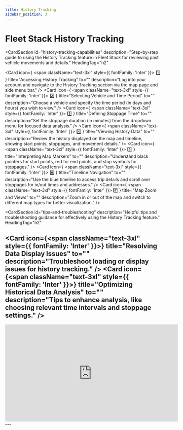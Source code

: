 ```yaml
---
title: History Tracking
sidebar_position: 3
---
```


# Fleet Stack History Tracking

<CardSection
  id="history-tracking-capabilities"
  description="Step-by-step guide to using the History Tracking feature in Fleet Stack for reviewing past vehicle movements and details."
  HeadingTag="h2"
>
  <Card
    icon={
      <span className="text-3xl" style={{ fontFamily: 'Inter' }}>
        1️⃣
      </span>
    }
    title="Accessing History Tracking"
    to=""
    description="Log into your account and navigate to the History Tracking section via the map page and side menu bar."
  />
  <Card
    icon={
      <span className="text-3xl" style={{ fontFamily: 'Inter' }}>
        2️⃣
      </span>
    }
    title="Selecting Vehicle and Time Period"
    to=""
    description="Choose a vehicle and specify the time period (in days and hours) you wish to view."
  />
  <Card
    icon={
      <span className="text-3xl" style={{ fontFamily: 'Inter' }}>
        3️⃣
      </span>
    }
    title="Defining Stoppage Time"
    to=""
    description="Set the stoppage duration (in minutes) from the dropdown menu for focused data analysis."
  />
  <Card
    icon={
      <span className="text-3xl" style={{ fontFamily: 'Inter' }}>
        4️⃣
      </span>
    }
    title="Viewing History Data"
    to=""
    description="Review the history displayed on the map and timeline, showing start points, stoppages, and movement details."
  />
  <Card
    icon={
      <span className="text-3xl" style={{ fontFamily: 'Inter' }}>
        5️⃣
      </span>
    }
    title="Interpreting Map Markers"
    to=""
    description="Understand black pointers for start points, red for end points, and stop symbols for stoppages."
  />
  <Card
    icon={
      <span className="text-3xl" style={{ fontFamily: 'Inter' }}>
        6️⃣
      </span>
    }
    title="Timeline Navigation"
    to=""
    description="Use the blue timeline to access trip details and scroll over stoppages for in/out times and addresses."
  />
  <Card
    icon={
      <span className="text-3xl" style={{ fontFamily: 'Inter' }}>
        7️⃣
      </span>
    }
    title="Map Zoom and Views"
    to=""
    description="Zoom in or out of the map and switch to different map types for better visualization."
  />
</CardSection>

<CardSection
  id="tips-and-troubleshooting"
  description="Helpful tips and troubleshooting guidance for effectively using the History Tracking feature."
  HeadingTag="h2"
>
  <Card
    icon={<span className="text-3xl" style={{ fontFamily: 'Inter' }}></span>}
    title="Resolving Data Display Issues"
    to=""
    description="Troubleshoot loading or display issues for history tracking."
  />
  <Card
    icon={<span className="text-3xl" style={{ fontFamily: 'Inter' }}></span>}
    title="Optimizing Historical Data Analysis"
    to=""
    description="Tips to enhance analysis, like choosing relevant time intervals and stoppage settings."
  />
</CardSection>
---

<div style={{ display: 'flex', justifyContent: 'center', marginTop: '20px' }}>
  <iframe
    width="560"
    height="315"
    src="https://www.youtube.com/embed/RTya4g_SALU?si=SggLdt-IS-1rH1DF"
    title="Scheduled Reports Management Tutorial"
    frameBorder="0"
    allow="accelerometer; autoplay; clipboard-write; encrypted-media; gyroscope; picture-in-picture"
    allowFullScreen
  ></iframe>
</div>
---
<head>
  <title>Fleet Stack History Tracking</title>
  <meta
    name="description"
    content="Comprehensive guide to using the History Tracking feature in Fleet Stack, including map views, timeline data, and detailed stoppage insights."
  />
</head>
